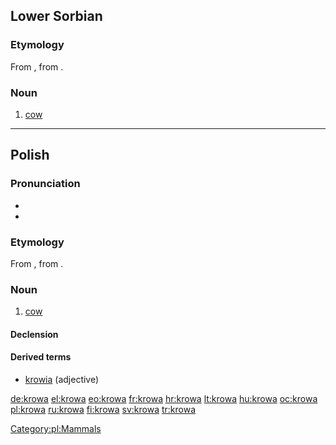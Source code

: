 ==Lower Sorbian==

===Etymology===
From {{proto|Slavic|korva|lang=dsb}}, from {{proto|Indo-European|ḱer-|horn|lang=dsb}}.

===Noun===
{{infl|dsb|noun|g=f}}

# [[cow]]

----

==Polish==

===Pronunciation===
* {{IPA|[ˈkrɔva]|lang=pl}}
* {{audio|Pl-krowa.ogg|Audio}}

===Etymology===
From {{proto|Slavic|korva|lang=pl}}, from {{proto|Indo-European|ḱer-|horn|lang=pl}}.

===Noun===
{{infl|pl|noun|g=f}}

# [[cow]]

====Declension====
{{pl-decl-noun
|krowa|krowy
|krowy|krów
|krowie|krowom
|krowę|krowy
|krową|krowami
|krowie|krowach
|krowo|krowy
}}

====Derived terms====
* [[krowia]] (adjective)

[[Category:pl:Mammals]]

[[de:krowa]]
[[el:krowa]]
[[eo:krowa]]
[[fr:krowa]]
[[hr:krowa]]
[[lt:krowa]]
[[hu:krowa]]
[[oc:krowa]]
[[pl:krowa]]
[[ru:krowa]]
[[fi:krowa]]
[[sv:krowa]]
[[tr:krowa]]